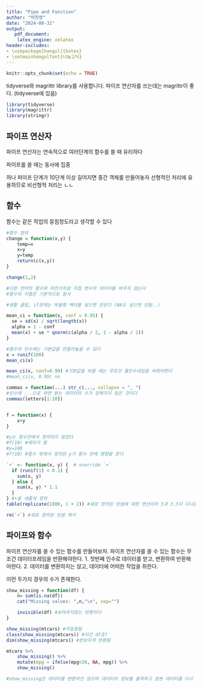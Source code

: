 ```yaml
---
title: "Pipe and Function"
author: "박찬영"
date: "2024-08-31"
output: 
   pdf_document:
    latex_engine: xelatex
header-includes:
- \usepackage[hangul]{kotex}
- \setmainhangulfont{나눔고딕}
---
```


```r
knitr::opts_chunk$set(echo = TRUE)
```

tidyverse와 magrittr library를 사용합니다.
파이프 연산자를 쓰는데는 magrittr이 좋다. (tidyverse에 있음)
```r
library(tidyverse)
library(magrittr)
library(stringr)
```


## 파이프 연산자

파이프 연산자는 연속적으로 여러단계의 함수를 쓸 때 유리하다

파이프를 쓸 때는 동사에 집중

허나 파이프 단계가 10단계 이상 길어지면 중간 객체를 만들어놓자
선형적인 처리에 유용하므로 비선형적 처리는 ㄴㄴ

`
`

## 함수

함수는 같은 작업의 뭉침정도라고 생각할 수 있다


```r

#함수 정의
change = function(x,y) {
    temp=x
    x=y
    y=temp
    return(c(x,y))
}

change(1,2)

#다른 언어의 함수와 마찬가지로 직접 변수의 데이터를 바꾸지 않는다
#함수의 이름은 기본적으로 동사

#생활 꿀팁, if문에는 부울형 벡터를 넣으면 안된다 (NA도 넣으면 안됨..)

mean_ci = function(x, conf = 0.95) {
  se = sd(x) / sqrt(length(x))
  alpha = 1 - conf
  mean(x) + se * qnorm(c(alpha / 2, 1 - alpha / 2))
}

#함수의 인수에는 기본값을 만들어놓을 수 있다
x = runif(100)
mean_ci(x)

mean_ci(x, conf=0.99) #기본값을 바꿀 때는 무조건 풀인수네임을 써줘야한다
#mean_ci(x, 0.99) no

commas = function(...) str_c(..., collapse = ", ")
#인수에 ...으로 하면 받는 데이터의 수가 정해지지 않은 것이다
commas(letters[1:10])


f = function(x) {
    x+y
}

#y는 함수안에서 정의되지 않았다
#f(10) #에러가 뜸
#y=100
#f(10) #함수 밖에서 정의된 y가 함수 안에 영향을 준다

`+` <- function(x, y) {  # override `+`
  if (runif(1) < 0.1) {
    sum(x, y)
  } else {
    sum(x, y) * 1.1
  }
} #+을 새롭게 정의
table(replicate(1000, 1 + 2)) #새로 정의된 덧셈에 대한 연산이라 3과 3.3이 다나옴

rm(`+`) #새로 정의된 덧셈 제거

```


`
`

## 파이프와 함수

파이프 연산자를 쓸 수 있는 함수를 만들어보자.
파이프 연산자를 쓸 수 있는 함수는 무조건 데이터프레임을 반환해야한다.
1. 첫번째 인수로 데이터를 받고, 변환하여 반환해야한다.
2. 데이터를 변환하지는 않고, 데이터에 어떠한 작업을 취한다.
   
이런 두가지 경우의 수가 존재한다.

```r

show_missing = function(df) {
    n= sum(is.na(df))
    cat("Missing values: ",n,"\n", sep="")

    invisible(df) #보여주지않는 반환이다
}

show_missing(mtcars) #작동잘됨
class(show_missing(mtcars)) #이건 df죠?
dim(show_missing(mtcars)) #안보이게 반환됨

mtcars %>%
    show_missing() %>%
    mutate(mpg = ifelse(mpg<20, NA, mpg)) %>%
    show_missing()

#show_missing은 데이터를 변환하진 않으며 데이터의 정보를 출력하고 원본 데이터를 다시 반환해준다


```

